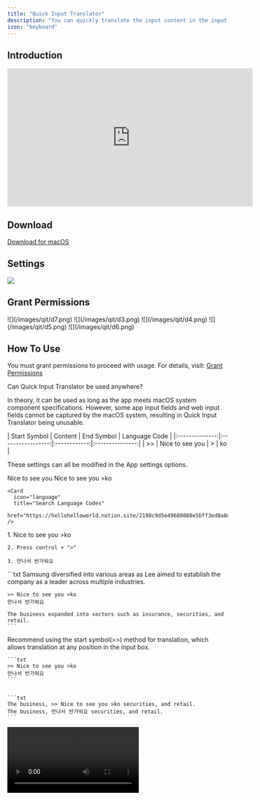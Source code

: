```yaml
---
title: "Quick Input Translator"
description: "You can quickly translate the input content in the input box."
icon: "keyboard"
---
```


## Introduction

<iframe
  width="560"
  height="315"
  src="https://www.youtube.com/embed/kZVXOU1Gs1M?si=cHQC-jXVlxAbuWTq"
  title="YouTube video player"
  frameborder="0"
  allow="accelerometer; autoplay; clipboard-write; encrypted-media; gyroscope; picture-in-picture"
  allowfullscreen
></iframe>

## Download

[Download for macOS](https://apps.codecode.me/quick-input-translator)

## Settings

![](/images/qit/d1.png)

## Grant Permissions

<Steps>
  <Step title="Check Accessibility permissions">![](/images/qit/d7.png)</Step>
  <Step title="Open the settings page">
    ![](/images/qit/d3.png) ![](/images/qit/d4.png)
  </Step>
  <Step title="Enable the app">![](/images/qit/d5.png)</Step>
  <Step title="Click done to finish">![](/images/qit/d6.png)</Step>
</Steps>

## How To Use

<Tip>

You must grant permissions to proceed with usage. For details, visit: <a href='#grant-permissions'>Grant Permissions</a>

</Tip>

<Warning>
Can Quick Input Translator be used anywhere?

In theory, it can be used as long as the app meets macOS system component specifications. However, some app input fields and web input fields cannot be captured by the macOS system, resulting in Quick Input Translator being unusable.

</Warning>

<Steps>
<Step title="Quick Input Translator Usage">
| Start Symbol | Content         | End Symbol | Language Code |
|:--------------:|:-----------------:|:------------:|:---------------:|
| >>           | Nice to see you | >          | ko            |

These settings can all be modified in the App settings options.

</Step>
  <Step title="In the input field and enter the text content">Nice to see you</Step>
  <Step title='Type the end symbol ">" followed by the language code'>
    Nice to see you >ko

    <Card
      icon="language"
      title="Search Language Codes"
      href="https://hellohelloworld.notion.site/2198c9d5e49680088e5bff3ed8a8d456"
    />

  </Step>
  <Step title='Press the shortcut key: control + ">"'>
    1. Nice to see you >ko

    2. Press control + ">"

    3. 만나서 반가워요

  </Step>
  <Step title="To insert text at a specific position and translate it, use the start symbol">
    ```txt
    Samsung diversified into various areas as Lee aimed to establish the company as a leader across multiple industries.

    >> Nice to see you >ko
    만나서 반가워요

    The business expanded into sectors such as insurance, securities, and retail.
    ```

  </Step>
  <Step title="Our suggestions">
    Recommend using the start symbol(>>) method for translation, which allows translation at any position in the input box.

    ```txt
    >> Nice to see you >ko
    만나서 반가워요
    ```


    ```txt
    The business, >> Nice to see you >ko securities, and retail.
    The business, 만나서 반가워요 securities, and retail.
    ```

  </Step>
  <Step title="Video demo">
  <video controls>
    <source src="/videos/qit-v1.mp4" type="video/mp4" />
  </video>
  </Step>
</Steps>
